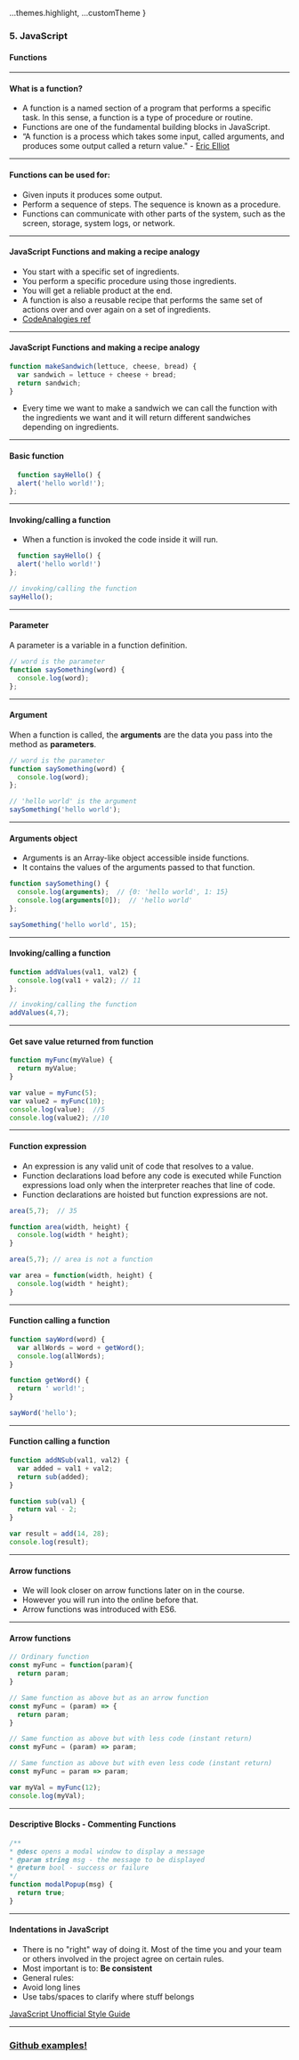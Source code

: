 
  ...themes.highlight,
  ...customTheme
}

### 5. JavaScript
#### Functions


---
#### What is a function?

* A function is a named section of a program that performs a specific task. In this sense, a function is a type of procedure or routine.
* Functions are one of the fundamental building blocks in JavaScript.
* “A function is a process which takes some input, called arguments, and produces some output called a return value." - <a href="https://medium.com/javascript-scene/master-the-javascript-interview-what-is-a-pure-function-d1c076bec976">Eric Elliot</a>



---

#### Functions can be used for:

* Given inputs it produces some output.
* Perform a sequence of steps. The sequence is known as a procedure.
* Functions can communicate with other parts of the system, such as the screen, storage, system logs, or network.



---

#### JavaScript Functions and making a recipe analogy

* You start with a specific set of ingredients.
* You perform a specific procedure using those ingredients.
* You will get a reliable product at the end.
* A function is also a reusable recipe that performs the same set of actions over and over again on a set of ingredients.
* <a href="https://www.codeanalogies.com/javascript-functions-explained">CodeAnalogies ref</a>



---

####  JavaScript Functions and making a recipe analogy
```JavaScript
function makeSandwich(lettuce, cheese, bread) {
  var sandwich = lettuce + cheese + bread;
  return sandwich;
}
```
* Every time we want to make a sandwich we can call the function with the ingredients we want and it will return different sandwiches depending on ingredients.




---

####  Basic function
```JavaScript
  function sayHello() {
  alert('hello world!');
};
```



---

####  Invoking/calling a function

* When a function is invoked the code inside it will run.

```JavaScript
  function sayHello() {
  alert('hello world!')
};

// invoking/calling the function
sayHello();
```



---

####  Parameter

A parameter is a variable in a function definition.

```JavaScript
// word is the parameter
function saySomething(word) {
  console.log(word);
};
```



---

####  Argument

When a function is called, the **arguments** are the data you pass into the method as **parameters**.

```JavaScript
// word is the parameter
function saySomething(word) {
  console.log(word);
};

// 'hello world' is the argument
saySomething('hello world');
```


---


####  Arguments object

* Arguments is an Array-like object accessible inside functions.
* It contains the values of the arguments passed to that function.

```JavaScript
function saySomething() {
  console.log(arguments);  // {0: 'hello world', 1: 15}
  console.log(arguments[0]);  // 'hello world'
};

saySomething('hello world', 15);
```



---

####  Invoking/calling a function
```JavaScript
function addValues(val1, val2) {
  console.log(val1 + val2); // 11
};

// invoking/calling the function
addValues(4,7);
```



---

####  Get save value returned from function
```JavaScript
function myFunc(myValue) {
  return myValue;
}

var value = myFunc(5);
var value2 = myFunc(10);
console.log(value);  //5
console.log(value2); //10
```



---

####  Function expression

* An expression is any valid unit of code that resolves to a value.
* Function declarations load before any code is executed while Function expressions load only when the interpreter reaches that line of code.
* Function declarations are hoisted but function expressions are not.

```JavaScript
area(5,7);  // 35

function area(width, height) {
  console.log(width * height);
}
```

```JavaScript
area(5,7); // area is not a function

var area = function(width, height) {
  console.log(width * height);
}
```


---

####  Function calling a function

```JavaScript
function sayWord(word) {
  var allWords = word + getWord();
  console.log(allWords);
}

function getWord() {
  return ' world!';
}

sayWord('hello');
```



---

####  Function calling a function

```JavaScript
function addNSub(val1, val2) {
  var added = val1 + val2;
  return sub(added);
}

function sub(val) {
  return val - 2;
}

var result = add(14, 28);
console.log(result);
```


---

####  Arrow functions

* We will look closer on arrow functions later on in the course.
* However you will run into the online before that.
* Arrow functions was introduced with ES6.


---

####  Arrow functions
```JavaScript
// Ordinary function
const myFunc = function(param){
  return param;
}

// Same function as above but as an arrow function
const myFunc = (param) => {
  return param;
}

// Same function as above but with less code (instant return)
const myFunc = (param) => param;

// Same function as above but with even less code (instant return)
const myFunc = param => param;

var myVal = myFunc(12);
console.log(myVal);
```



---

####  Descriptive Blocks - Commenting Functions

```JavaScript
/**
* @desc opens a modal window to display a message
* @param string msg - the message to be displayed
* @return bool - success or failure
*/
function modalPopup(msg) {
  return true;
}
```



---

####  Indentations in JavaScript

* There is no "right" way of doing it. Most of the time you and your team or others involved in the project agree on certain rules.
* Most important is to: **Be consistent**
* General rules:
* Avoid long lines
* Use tabs/spaces to clarify where stuff belongs

<a href="https://courses.cs.washington.edu/courses/cse154/17au/styleguide/js/spacing-indentation-js.html">JavaScript Unofficial Style Guide</a>


---

### <a href="https://github.com/SofthouseVxo/Education" target="_blank">Github examples!</a>